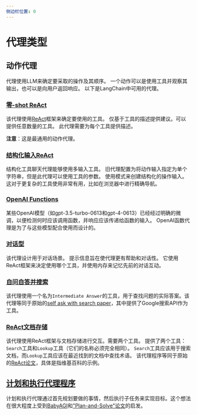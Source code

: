 ```yaml
---
侧边栏位置: 0
---
```


# 代理类型

## 动作代理

代理使用LLM来确定要采取的操作及其顺序。
一个动作可以是使用工具并观察其输出，也可以是向用户返回响应。
以下是LangChain中可用的代理。

### [零-shot ReAct](/docs/modules/agents/agent_types/react.html)

该代理使用[ReAct](https://arxiv.org/pdf/2205.00445.pdf)框架来确定要使用的工具。
仅基于工具的描述提供建议。可以提供任意数量的工具。
此代理需要为每个工具提供描述。

**注意**：这是最通用的动作代理。

### [结构化输入ReAct](/docs/modules/agents/agent_types/structured_chat.html)

结构化工具聊天代理能够使用多输入工具。
旧代理配置为将动作输入指定为单个字符串，但是此代理可以使用工具的参数。
使用模式来创建结构化的操作输入。这对于更复杂的工具使用非常有用，比如在浏览器中进行精确导航。

### [OpenAI Functions](/docs/modules/agents/agent_types/openai_functions_agent.html)

某些OpenAI模型（如gpt-3.5-turbo-0613和gpt-4-0613）已经经过明确的微调，以便检测何时应该调用函数，并响应应该传递给函数的输入。
OpenAI函数代理是为了与这些模型配合使用而设计的。

### [对话型](/docs/modules/agents/agent_types/chat_conversation_agent.html)

该代理设计用于对话场景。
提示信息旨在使代理更有帮助和对话性。
它使用ReAct框架来决定使用哪个工具，并使用内存来记忆先前的对话互动。

### [自问自答并搜索](/docs/modules/agents/agent_types/self_ask_with_search.html)

该代理使用一个名为`Intermediate Answer`的工具，用于查找问题的实际答案。该代理等同于原始的[self ask with search paper](https://ofir.io/self-ask.pdf)，其中提供了Google搜索API作为工具。

### [ReAct文档存储](/docs/modules/agents/agent_types/react_docstore.html)

该代理使用ReAct框架与文档存储进行交互。需要两个工具。
提供了两个工具：`Search`工具和`Lookup`工具（它们的名称必须完全相同）。
`Search`工具应该用于搜索文档，而`Lookup`工具应该在最近找到的文档中查找术语。
该代理程序等同于原始的[ReAct论文](https://arxiv.org/pdf/2210.03629.pdf)，具体是指维基百科的示例。

## [计划和执行代理程序](/docs/modules/agents/agent_types/plan_and_execute.html)
计划和执行代理通过首先规划要做的事情，然后执行子任务来实现目标。这个想法在很大程度上受到[BabyAGI](https://github.com/yoheinakajima/babyagi)和["Plan-and-Solve"论文](https://arxiv.org/abs/2305.04091)的启发。

